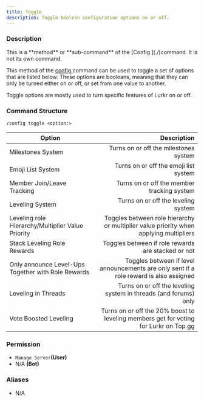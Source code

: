 ```yaml
---
title: Toggle
description: Toggle boolean configuration options on or off.
---
```


### Description

<Callout type="warning">
	This is a **method** or **sub-command** of the [Config ](./)command. It is not its own command.
</Callout>

This method of the [config ](./)command can be used to toggle a set of options that are listed below. These options are
booleans, meaning that they can only be turned either on or off, or set from one value to another.

Toggle options are mostly used to turn specific features of Lurkr on or off.

### Command Structure

```
/config toggle <option:>
```

| Option                                             |                                                                            Description |
| -------------------------------------------------- | -------------------------------------------------------------------------------------: |
| Milestones System                                  |                                                  Turns on or off the milestones system |
| Emoji List System                                  |                                                  Turns on or off the emoji list system |
| Member Join/Leave Tracking                         |                                             Turns on or off the member tracking system |
| Leveling System                                    |                                                    Turns on or off the leveling system |
| Leveling role Hierarchy/Multiplier Value Priority  |  Toggles between role hierarchy or multiplier value priority when applying multipliers |
| Stack Leveling Role Rewards                        |                                     Toggles between if role rewards are stacked or not |
| Only announce Level-Ups Together with Role Rewards | Toggles between if level announcements are only sent if a role reward is also assigned |
| Leveling in Threads                                |                       Turns on or off the leveling system in threads (and forums) only |
| Vote Boosted Leveling                              |   Turns on or off the 20% boost to leveling members get for voting for Lurkr on Top.gg |

### **Permission**

- `Manage Server`**(User)**
- N/A **(Bot)**

### Aliases

- N/A
